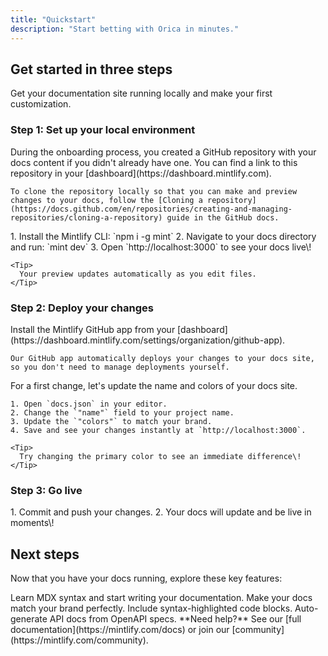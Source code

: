 ```yaml
---
title: "Quickstart"
description: "Start betting with Orica in minutes."
---
```


## Get started in three steps

Get your documentation site running locally and make your first customization.

### Step 1: Set up your local environment

<AccordionGroup>
  <Accordion title="Clone your docs locally" icon="copy">
    During the onboarding process, you created a GitHub repository with your docs content if you didn't already have one. You can find a link to this repository in your [dashboard](https://dashboard.mintlify.com).

    To clone the repository locally so that you can make and preview changes to your docs, follow the [Cloning a repository](https://docs.github.com/en/repositories/creating-and-managing-repositories/cloning-a-repository) guide in the GitHub docs.
  </Accordion>
  <Accordion title="Start the preview server" icon="rectangle-terminal">
    1. Install the Mintlify CLI: `npm i -g mint`
    2. Navigate to your docs directory and run: `mint dev`
    3. Open `http://localhost:3000` to see your docs live\!

    <Tip>
      Your preview updates automatically as you edit files.
    </Tip>
  </Accordion>
</AccordionGroup>

### Step 2: Deploy your changes

<AccordionGroup>
  <Accordion title="Install our GitHub app" icon="github">
    Install the Mintlify GitHub app from your [dashboard](https://dashboard.mintlify.com/settings/organization/github-app).

    Our GitHub app automatically deploys your changes to your docs site, so you don't need to manage deployments yourself.
  </Accordion>
  <Accordion title="Update your site name and colors" icon="palette">
    For a first change, let's update the name and colors of your docs site.

    1. Open `docs.json` in your editor.
    2. Change the `"name"` field to your project name.
    3. Update the `"colors"` to match your brand.
    4. Save and see your changes instantly at `http://localhost:3000`.

    <Tip>
      Try changing the primary color to see an immediate difference\!
    </Tip>
  </Accordion>
</AccordionGroup>

### Step 3: Go live

<Accordion title="Publish your docs" icon="rocket">
  1. Commit and push your changes.
  2. Your docs will update and be live in moments\!
</Accordion>

## Next steps

Now that you have your docs running, explore these key features:

<CardGroup cols={2}>
  <Card title="Write Content" icon="pen-to-square" href="/essentials/markdown">
    Learn MDX syntax and start writing your documentation.
  </Card>
  <Card title="Customize style" icon="palette" href="/essentials/settings">
    Make your docs match your brand perfectly.
  </Card>
  <Card title="Add code examples" icon="square-code" href="/essentials/code">
    Include syntax-highlighted code blocks.
  </Card>
  <Card title="API documentation" icon="code" href="/api-reference/introduction">
    Auto-generate API docs from OpenAPI specs.
  </Card>
</CardGroup>

<Note>
  **Need help?** See our [full documentation](https://mintlify.com/docs) or join our [community](https://mintlify.com/community).
</Note>